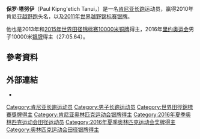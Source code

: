 {{Infobox sportsperson
| name                      = Paul Kipngetich Tanui
| image                     = 
| image_size                = 
| alt                       = 
| caption                   = 
| real_name                 = 
| native_name               = 
| native_name_lang          = 
| romanizedname             = 
| english_name              = 
| birth_name                = 
| nickname                  = 
| nationality               = {{KEN}}
| national_team             = {{KEN}}
| ethnicity                 = 
| hometown                  = 
| citizenship               = 
| birth_date                = {{Birth date and age|year=1990|month=12|day=22}}
| birth_place               = {{KEN}}裂谷省Molo
| death_date                = 
| death_place               = 
| resting_place             = 
| resting_place_coordinates = 
| monuments                 = 
| residence                 = {{KEN}}尼揚扎省Kisii
| education                 = 
| alma_mater                = 
| occupation                = 
{{ubl
|九電工陸上競技部長距離男子選手（2009-）
}}
| years_active              = 2007 -
| employer                  = 
| agent                     = 九電工陸上競技部
| height                    = {{height|m=1.68}}
| weight                    = 
| spouse                    = 
| life_partner              = 
| other_interests           = 
| website                   = 
| module                    = 
| country                   = {{KEN}}
| sport                     = 田徑
| position                  = 
| shoots                    = 
| catches                   = 
| disability                = 
| disability_class          = 
| weight_class              = 
| weight_class_type         = 
| rank                      = 
| event                     = 中長跑、長跑
| event_type                = 
| universityteam            = 
| collegeteam               = 
| league                    = 
| league_type               = 
| club                      = 
| team                      = 
| turnedpro                 = 
| turnedpro_type            = 
| partner                   = 
| former_partner            = 
| coach                     = Evans Bosire
| retired                   = 
| coaching                  = 
| module2                   = 
| worlds                    = 
{{ubl
|'''2009年IAAF世界越野錦標賽（U20 Race）'''：第4名
|'''2009年IAAF世界越野錦標賽（U20 Race）'''：Team第1名
|'''2010年IAAF世界越野錦標賽（Senior Race）'''：第8名
|'''2010年IAAF世界越野錦標賽（Senior Race）'''：Team第1名
|'''2011年IAAF世界越野錦標賽（Senior Race）'''：第2名
|'''2011年IAAF世界越野錦標賽（Senior Race）'''：Team第1名
|'''2011年世界田徑錦標賽'''：10000公尺第9名
|'''2013年世界田徑錦標賽'''：10000公尺第3名
|'''2014年IAAF鑽石聯賽巴黎站'''：5000公尺第3名
|'''2014年IAAF鑽石聯賽蘇黎世站'''：5000公尺第9名
|'''2015年世界田徑錦標賽'''：10000公尺第3名
|'''2016年IAAF鑽石聯賽巴黎站'''：3000公尺第14名
|'''2016年IAAF鑽石聯賽蘇黎世站'''：5000公尺第16名
|'''2017年IAAF世界挑戰賽川崎站'''：3000公尺第1名
|'''2017年世界田徑錦標賽'''：10000公尺第3名
}}
| regionals                 = 
| nationals                 = 
{{ubl
|'''2011年Prefontaine經典賽'''：10000公尺第4名
|'''2011年Athletissima'''：5000公尺第11名
|'''2012年Prefontaine經典賽'''：10000公尺第11名
|'''2014年Prefontaine經典賽'''：10000公尺第2名
|'''2015年Prefontaine經典賽'''：10000公尺第2名
|'''2015年Golden Gala'''：5000公尺第2名
|'''2016年Prefontaine經典賽'''：5000公尺第12名
|'''2018年織田幹雄紀念國際陸上競技大會GP男子組'''：5000公尺第7名
|'''2018年Prefontaine經典賽'''：2英里第17名
}}
| olympics                  = 
{{ubl
|'''2016年夏季奧林匹克運動會'''：10000公尺第二名
}}
| paralympics               = 
| commonwealth              = 
| highestranking            = 
| pb                        = 
{{ubl
|'''1500公尺'''：3分43.97秒 （2010年）
|'''3000公尺'''：7分46.61秒 （2016年）
|'''2英里'''：8分33.44秒 （2018年）
|'''5000公尺'''：12分58.69秒 （2015年）
|'''10000公尺'''：26分49.41秒 （2014年）
|'''10公里'''：28分47秒 （2012年）
|'''半程馬拉松'''：1小時02分18秒 （2014年）
}}
| medaltemplates            = 
{{MedalCountry|{{KEN}}}}
{{MedalSport|男子田徑}}
{{MedalCompetition|IAAF世界越野錦標賽（U20 Race）}}
{{MedalGold|2009年約旦安曼|Team}}
{{MedalCompetition|IAAF世界越野錦標賽（Senior Race）}}
{{MedalGold|2010年波蘭比得哥什|Team}}
{{MedalSilver|2011年西班牙安達魯西亞韋爾瓦省蓬塔翁布里亞|}}
{{MedalGold|2011年西班牙安達魯西亞韋爾瓦省蓬塔翁布里亞|Team}}
{{MedalCompetition|Prefontaine經典賽}}
{{MedalSilver|2014年美國奧勒岡州雷恩縣尤金|10000公尺}}
{{MedalSilver|2015年美國奧勒岡州雷恩縣尤金|10000公尺}}
{{MedalCompetition|IAAF鑽石聯賽巴黎站}}
{{MedalBronze|2014年法國巴黎|5000公尺}}
{{MedalCompetition|Golden Gala}}
{{MedalSilver|2015年義大利羅馬|5000公尺}}
{{MedalCompetition|世界田徑錦標賽}}
{{MedalBronze|2013年俄羅斯莫斯科|10000公尺}}
{{MedalBronze|2015年中國北京市|10000公尺}}
{{MedalBronze|2017年英國英格蘭倫敦|10000公尺}}
{{MedalCompetition|夏季奧林匹克運動會}}
{{MedalSilver|2016年巴西里約熱內盧|10000公尺}}
{{MedalCompetition|IAAF世界挑戰賽川崎站}}
{{MedalGold|2017年日本神奈川縣川崎市|3000公尺}}
| show-medals               = 
| medaltemplates-title      = 
| module3                   = 
| updated                   = 2018年5月27日
}}
'''保罗·塔努伊'''（Paul Kipng'etich Tanui，{{bd|1990年|12月22日||}}）是一名[[肯尼亚|肯尼亚]][[长跑|长跑]]运动员，赢得2010年肯尼亚[[越野跑|越野跑]]头名，以及[[2011年世界越野锦标赛|2011年世界越野锦标赛]][[银牌|银牌]]。

他也是2013年和[[2015年世界田径锦标赛|2015年世界田径锦标赛]][[10000米|10000米]][[铜牌|铜牌]]得主，2016年[[里约奥运会|里约奥运会]]男子10000米[[银牌|银牌]]得主（27:05.64）。

== 參考資料 ==
{{Reflist}}

== 外部連結 ==
*{{IAAF name|240525}}

{{DEFAULTSORT:Tanui, Paul}}

[[Category:肯尼亚长跑运动员|Category:肯尼亚长跑运动员]]
[[Category:男子长跑运动员|Category:男子长跑运动员]]
[[Category:世界田徑錦標賽獎牌得主|Category:世界田徑錦標賽獎牌得主]]
[[Category:肯尼亚奥林匹克运动会银牌得主|Category:肯尼亚奥林匹克运动会银牌得主]]
[[Category:2016年夏季奥林匹克运动会田径运动员|Category:2016年夏季奥林匹克运动会田径运动员]]
[[Category:2016年夏季奥林匹克运动会奖牌得主|Category:2016年夏季奥林匹克运动会奖牌得主]]
[[Category:奥林匹克运动会田径银牌得主|Category:奥林匹克运动会田径银牌得主]]